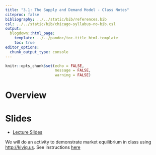```yaml
---
title: "3.1: The Supply and Demand Model - Class Notes"
citeproc: false
bibliography: ../../static/bib/references.bib
csl: ../../static/bib/chicago-syllabus-no-bib.csl
output:
  blogdown::html_page:
    template: ../../pandoc/toc-title_html.template
    toc: true
editor_options: 
  chunk_output_type: console
---
```


```r
knitr::opts_chunk$set(echo = FALSE,
                      message = FALSE,
                      warning = FALSE)
```

# Overview


# Slides

- [<i class="fas fa-external-link-square-alt"></i> Lecture Slides](/slides/17-slides.html)

We will do an activity to demonstrate market equilibrium in class using [http://kiviq.us](http://kiviq.us). See instructions [here](/files/kiviq.pdf)
